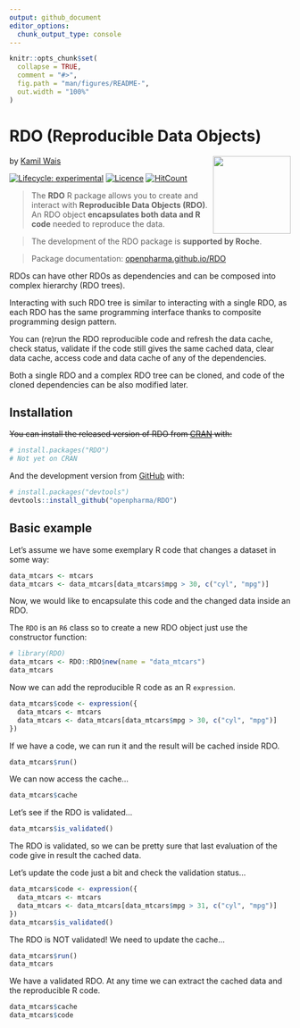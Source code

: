 ```yaml
---
output: github_document
editor_options: 
  chunk_output_type: console
---
```


<!-- README.md is generated from README.Rmd. Please edit that file -->

```r
knitr::opts_chunk$set(
  collapse = TRUE,
  comment = "#>",
  fig.path = "man/figures/README-",
  out.width = "100%"
)
```


# RDO (Reproducible Data Objects)
<img src='man/figures/logo.png' align="right" height="139" />

by [Kamil Wais](https://kalimu.github.io/)

<!-- badges: start -->
[![Lifecycle: experimental](https://img.shields.io/badge/lifecycle-experimental-orange.svg)](https://www.tidyverse.org/lifecycle/#experimental)
[![Licence](https://img.shields.io/badge/licence-MIT-blue.svg)](https://www.r-project.org/Licenses/MIT) 
[![HitCount](http://hits.dwyl.com/openpharma/rdo.svg)](http://hits.dwyl.com/openpharma/rdo)
<!-- badges: end -->

> The __RDO__ R package allows you to create and interact with 
> __Reproducible Data Objects (RDO)__.
> An RDO object __encapsulates both data and R code__ 
> needed to reproduce the data.  

> The development of the RDO package is __supported by Roche__.  

> Package documentation: [openpharma.github.io/RDO](https://openpharma.github.io/RDO/)

RDOs can have other RDOs as dependencies and can be composed into complex 
hierarchy (RDO trees). 

Interacting with such RDO tree is similar to interacting with a single RDO, 
as each RDO has the same programming interface thanks to composite programming design pattern.

You can (re)run the RDO reproducible code and refresh the data cache, 
check status, validate if the code still gives the same cached data, 
clear data cache, access code and data cache of any of the dependencies.

Both a single RDO and a complex RDO tree can be cloned, 
and code of the cloned dependencies can be also modified later.


## Installation

~~You can install the released version of RDO from [CRAN](https://CRAN.R-project.org) with:~~

``` r 
# install.packages("RDO")
# Not yet on CRAN
```

And the development version from [GitHub](https://github.com/) with:

``` r
# install.packages("devtools")
devtools::install_github("openpharma/RDO")
```
## Basic example

Let's assume we have some exemplary R code that changes a dataset in some way:

``` r
data_mtcars <- mtcars
data_mtcars <- data_mtcars[data_mtcars$mpg > 30, c("cyl", "mpg")]
```

Now, we would like to encapsulate this code and the changed data inside an RDO.

The `RDO` is an `R6` class so to create a new RDO object just use the constructor function:

```r
# library(RDO)
data_mtcars <- RDO::RDO$new(name = "data_mtcars")
data_mtcars
```

Now we can add the reproducible R code as an R `expression`.

```r
data_mtcars$code <- expression({
  data_mtcars <- mtcars
  data_mtcars <- data_mtcars[data_mtcars$mpg > 30, c("cyl", "mpg")]
})
```

If we have a code, we can run it and the result will be cached inside RDO.

```r
data_mtcars$run()
```

We can now access the cache...

```r
data_mtcars$cache
```

Let's see if the RDO is validated...

```r
data_mtcars$is_validated()
```

The RDO is validated, 
so we can be pretty sure that last evaluation of the code give in result the cached data. 

Let's update the code just a bit and check the validation status...

```r
data_mtcars$code <- expression({
  data_mtcars <- mtcars
  data_mtcars <- data_mtcars[data_mtcars$mpg > 31, c("cyl", "mpg")]
})
data_mtcars$is_validated()
```

The RDO is NOT validated! We need to update the cache...

```r
data_mtcars$run()
data_mtcars
```

We have a validated RDO. 
At any time we can extract the cached data and the reproducible R code.

```r
data_mtcars$cache
data_mtcars$code
```


